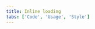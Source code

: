 ```yaml
---
title: Inline loading
tabs: ['Code', 'Usage', 'Style']
---
```


<ComponentCode
    name="Inline loading"
    component="inline-loading"
    variation="inline-loading"
    hasReactVersion
    >
</ComponentCode>
<ComponentDocs component="inline-loading" ></ComponentDocs>
